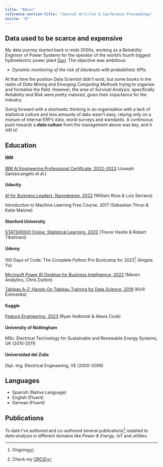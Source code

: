 ```yaml
---
title: "About"
reference-section-title: "Journal Articles & Conference Proceedings"
nocite: '@*'
---
```


## Data used to be scarce and expensive

My data journey started back in mids 2000s, working as a *Reliability Engineer* of Power Systems for the operator of the world's fourth biggest hydroelectric power plant [Guri](https://www.power-technology.com/features/feature-the-10-biggest-hydroelectric-power-plants-in-the-world/){target="_blank"}. The objective was ambitious:

- *Dynamic monitoring of the risk of blackouts with probabilistic KPIs.*

At that time the position Data Scientist didn't exist, but some books in the realm of *Data Mining* and *Emerging Computing Methods* trying to organise and formalise the field. However, the area of *Survival Analysis*, specifically *Reliability and Risk* were pretty matured, given their importance for the industry.

Going forward with a stochastic thinking in an organisation with a lack of statistical culture and less amounts of data wasn't easy, relying only on a mixture of internal ERP's data, world surveys and standards. A continuous push towards a ***data culture*** from the management above was key, and it still is!

## Education

#### IBM
[IBM AI Engineering Professional Certificate, 2022-2023](https://www.coursera.org/account/accomplishments/specialization/certificate/6FLUFKVGSAST){target="_blank"} (Joseph Santarcangelo et al.)

#### Udacity
[AI for Buisness Leaders, Nanodegree, 2022](https://graduation.udacity.com/confirm/CAD3ZG3C){target="_blank"} (William Ross & Luis Serrano)

Introduction to Machine Learning Free Course, 2017 (Sebastian Thrun & Katie Malone)

#### Stanford University
[STATSX0001 Online: Statistical Learning, 2022](https://courses.edx.org/certificates/82d8c63898494b70b9da2edb345746a1){target="_blank"} (Trevor Hastie & Robert Tibshirani)

#### Udemy
100 Days of Code: The Complete Python Pro Bootcamp for 2023[^1] (Angela Yu)

[^1]: Ongoing

[Microsoft Power BI Desktop for Business Intelligence, 2022](https://www.udemy.com/certificate/UC-a6044754-ea60-4d78-9fc9-af19e82d298a/){target="_blank"} (Maven Analytics, Chris Dutton)

[Tableau A-Z: Hands-On Tableau Training for Data Science, 2019](https://www.udemy.com/certificate/UC-QBR0V6J7/){target="_blank"} (Kirill Eremenko)

#### Kaggle

[Feature Engineering, 2023](https://www.kaggle.com/learn/certification/jorgethomasm/feature-engineering){target="_blank"} (Ryan Holbrook & Alexis Cook)

#### University of Nottingham
MSc. Electrical Technology for Sustainable and Renewable Energy Systems, UK (2010-2011)

#### Universidad del Zulia
Dipl.-Ing. Electrical Engineering, VE (2000-2006)

## Languages
- Spanish (Native Language)
- English (Fluent)
- German (Fluent)

## Publications
To date I've authored and co-authored several publications[^2] realated to *data analysis* in different domains like *Power & Energy*, *IoT* and *utilities*.

[^2]: Check my [ORCiD](https://orcid.org/0000-0001-8844-8421){target="_blank"}